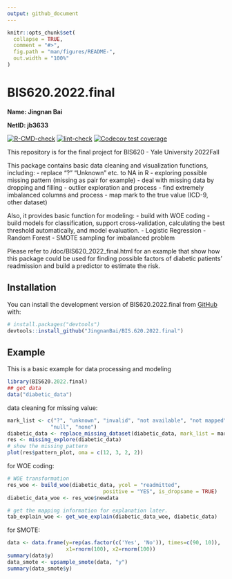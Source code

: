 ```yaml
---
output: github_document
---
```


<!-- README.md is generated from README.Rmd. Please edit that file -->

```r
knitr::opts_chunk$set(
  collapse = TRUE,
  comment = "#>",
  fig.path = "man/figures/README-",
  out.width = "100%"
)
```

# BIS620.2022.final


**Name: Jingnan Bai**

**NetID: jb3633**


<!-- badges: start -->
[![R-CMD-check](https://github.com/JingnanBai/BIS.620.2022.final/actions/workflows/R-CMD-check.yaml/badge.svg)](https://github.com/JingnanBai/BIS.620.2022.final/actions/workflows/R-CMD-check.yaml)
[![lint-check](https://github.com/JingnanBai/BIS.620.2022.final/actions/workflows/lint.yaml/badge.svg)](https://github.com/JingnanBai/BIS.620.2022.final/actions/workflows/lint.yaml)
[![Codecov test coverage](https://codecov.io/gh/JingnanBai/BIS.620.2022.final/branch/master/graph/badge.svg)](https://app.codecov.io/gh/JingnanBai/BIS.620.2022.final?branch=master)
<!-- badges: end -->

This repository is for the final project for BIS620 - Yale University 2022Fall

This package contains basic data cleaning and visualization functions, including:
- replace "?" "Unknown" etc. to NA in R
- exploring possible missing pattern (missing as pair for example)
- deal with missing data by dropping and filling
- outlier exploration and process
- find extremely imbalanced columns and process
- map mark to the true value (ICD-9, other dataset)

Also, it provides basic function for modeling:
- build with WOE coding
- build models for classification, support cross-validation, calculating the best threshold automatically, and model evaluation.
  - Logistic Regression
  - Random Forest
- SMOTE sampling for imbalanced problem

Please refer to /doc/BIS620_2022_final.html for an example that show how this package could be used for finding possible factors of diabetic patients' readmission and build a predictor to estimate the risk.


## Installation

You can install the development version of BIS620.2022.final from [GitHub](https://github.com/) with:

``` r
# install.packages("devtools")
devtools::install_github("JingnanBai/BIS.620.2022.final")
```

## Example

This is a basic example for data processing and modeling

```r
library(BIS620.2022.final)
## get data
data("diabetic_data")
```

data cleaning for missing value:
```r
mark_list <- c("?", "unknown", "invalid", "not available", "not mapped",
              "null", "none")
diabetic_data <- replace_missing_dataset(diabetic_data, mark_list = mark_list)
res <- missing_explore(diabetic_data)
# show the missing pattern
plot(res$pattern_plot, oma = c(12, 3, 2, 2))
```

for WOE coding:
```r
# WOE transformation
res_woe <- build_woe(diabetic_data, ycol = "readmitted",
                               positive = "YES", is_dropsame = TRUE)
diabetic_data_woe <- res_woe$newdata

# get the mapping information for explanation later.
tab_explain_woe <- get_woe_explain(diabetic_data_woe, diabetic_data)
```

for SMOTE:
```r
data <- data.frame(y=rep(as.factor(c('Yes', 'No')), times=c(90, 10)), 
                   x1=rnorm(100), x2=rnorm(100))
summary(data$y)
data_smote <- upsample_smote(data, "y")
summary(data_smote$y)
```





